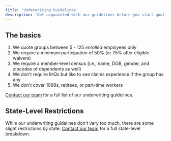 ```yaml
---
title: 'Underwriting Guidelines'
description: 'Get acquainted with our guidelines before you start quoting'
---
```


## The basics

1. We quote groups between 5 - 125 _enrolled_ employees only
2. We require a minimum participation of 50% (or 75% after eligible waivers)
3. We require a member-level census (i.e., name, DOB, gender, and zipcodes of dependents as well)
4. We don't require IHQs but like to see claims experience if the group has any
5. We don't cover 1099s, retirees, or part-time workers

[Contact our team](mailto:quotes@joinarlo.com) for a full list of our underwriting guidelines.


## State-Level Restrictions
While our underwriting guidelines don't vary too much, there are some slight restrictions by state. [Contact our team](mailto:quotes@joinarlo.com) for a full state-level breakdown. 